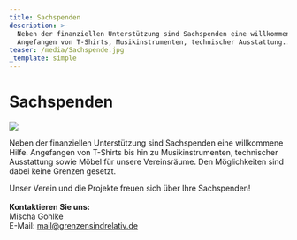 ```yaml
---
title: Sachspenden
description: >-
  Neben der finanziellen Unterstützung sind Sachspenden eine willkommene Hilfe.
  Angefangen von T-Shirts, Musikinstrumenten, technischer Ausstattung... 
teaser: /media/Sachspende.jpg
_template: simple
---
```


# Sachspenden

![](/media/Sachspende.jpg)

Neben der finanziellen Unterstützung sind Sachspenden eine willkommene Hilfe. Angefangen von T-Shirts bis hin zu Musikinstrumenten, technischer Ausstattung sowie Möbel für unsere Vereinsräume. Den Möglichkeiten sind dabei keine Grenzen gesetzt.

Unser Verein und die Projekte freuen sich über Ihre Sachspenden!\
\
**Kontaktieren Sie uns:**\
Mischa Gohlke\
E-Mail: mail@grenzensindrelativ.de
